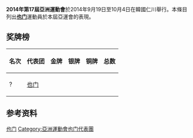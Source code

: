 {{unreferenced|time=2014-09-20T06:34:14+00:00}}
{{update|time=2014-09-20T06:34:14+00:00}}
{{Infobox Country Asian Games
|NOC=YEM
|year=2014
|competitors= 
|sports=
|flagbearer=  
|gold=0 
|silver=0
|bronze=0
|total=0
|rank=
}}

'''2014年第17屆亞洲運動會'''於2014年9月19日至10月4日在韓國仁川舉行。本條目列出'''[[也门|也门]]'''運動員於本屆亞運會的表現。
==奖牌榜==
{| class="wikitable"
|-
! 名次 !! 代表团 !! 金牌 !! 银牌 !! 铜牌 !! 总数
|-
| ? || [[也门|也门]] ||  ||   ||  ||  
|}
==参考资料==
{{2014年亚洲运动会代表团}}
[[Category:2014年亚洲运动会代表团|也门]]
[[Category:亞洲運動會也门代表團|Category:亞洲運動會也门代表團]]
{{体育小作品}}